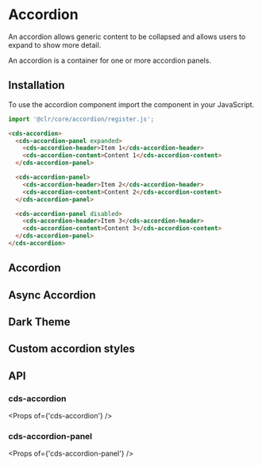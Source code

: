
<Meta title="Components (Preview)/Accordion" />

# Accordion

An accordion allows generic content to be collapsed and allows users to expand to show more detail.

An accordion is a container for one or more accordion panels.

## Installation

To use the accordion component import the component in your JavaScript.

```typescript
import '@clr/core/accordion/register.js';
```

```html
<cds-accordion>
  <cds-accordion-panel expanded>
    <cds-accordion-header>Item 1</cds-accordion-header>
    <cds-accordion-content>Content 1</cds-accordion-content>
  </cds-accordion-panel>

  <cds-accordion-panel>
    <cds-accordion-header>Item 2</cds-accordion-header>
    <cds-accordion-content>Content 2</cds-accordion-content>
  </cds-accordion-panel>

  <cds-accordion-panel disabled>
    <cds-accordion-header>Item 3</cds-accordion-header>
    <cds-accordion-content>Content 3</cds-accordion-content>
  </cds-accordion-panel>
</cds-accordion>
```

## Accordion

<Preview>
  <Story id="stories-accordion--basic-accordion" />
</Preview>

## Async Accordion

<Preview>
  <Story id="stories-accordion--async-accordion" />
</Preview>

## Dark Theme

<Preview>
  <Story id="stories-accordion--dark-theme" />
</Preview>

## Custom accordion styles

<Preview>
  <Story id="stories-accordion--custom-styles" />
</Preview>

## API

### cds-accordion

<Props of={'cds-accordion'} />

### cds-accordion-panel

<Props of={'cds-accordion-panel'} />
